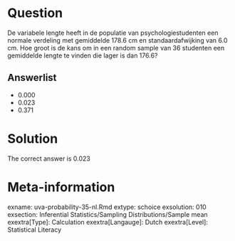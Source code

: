 Question
========

De variabele lengte heeft in de populatie van psychologiestudenten een normale verdeling met gemiddelde 178.6 cm en standaardafwijking van 6.0 cm. Hoe groot is de kans om in een random sample van 36 studenten een gemiddelde lengte te vinden die lager is dan 176.6? 

Answerlist
----------
* 0.000
* 0.023
* 0.371

Solution
========

The correct answer is 0.023 

Meta-information
================
exname: uva-probability-35-nl.Rmd 
extype: schoice 
exsolution: 010 
exsection: Inferential Statistics/Sampling Distributions/Sample mean
exextra[Type]: Calculation
exextra[Langauge]: Dutch 
exextra[Level]: Statistical Literacy
